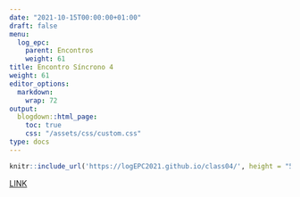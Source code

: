 ---
date: "2021-10-15T00:00:00+01:00"
draft: false
menu:
  log_epc:
    parent: Encontros
    weight: 61
title: Encontro Síncrono 4
weight: 61
editor_options: 
  markdown: 
    wrap: 72
output: 
  blogdown::html_page:
    toc: true
    css: "/assets/css/custom.css"
type: docs
---


```{r echo=FALSE, message=FALSE, warning=FALSE}
knitr::include_url('https://logEPC2021.github.io/class04/', height = "500px")
```

[LINK](https://logEPC2021.github.io/class04/)


